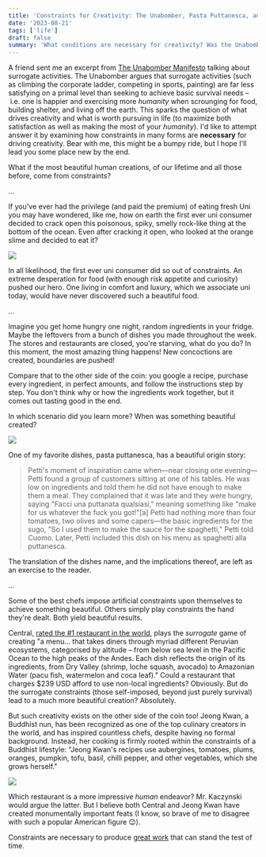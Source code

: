 ```yaml
---
title: 'Constraints for Creativity: The Unabomber, Pasta Puttanesca, and Jeong Kwan'
date: '2023-08-21'
tags: ['life']
draft: false
summary: 'What conditions are necessary for creativity? Was the Unabomber right? (sort of)'
---
```


A friend sent me an excerpt from [The Unabomber Manifesto](https://medium.com/chris-messina/surrogate-activities-the-power-process-16203dda87) talking about surrogate activities. The Unabomber argues that surrogate activities (such as climbing the corporate ladder, competing in sports, painting) are far less satisfying on a primal level than seeking to achieve basic survival needs – i.e. one is happier and exercising more *humanity* when scrounging for food, building shelter, and living off the earth. This sparks the question of what drives creativity and what is worth pursuing in life (to maximize both satisfaction as well as making the most of your *humanity*). I'd like to attempt answer it by examining how constraints in many forms are **necessary** for driving creativity. Bear with me, this might be a bumpy ride, but I hope I'll lead you some place new by the end.

What if the most beautiful human creations, of our lifetime and all those before, come from constraints?

...

If you've ever had the privilege (and paid the premium) of eating fresh Uni you may have wondered, like me, how on earth the first ever uni consumer decided to crack open this poisonous, spiky, smelly rock-like thing at the bottom of the ocean. Even after cracking it open, who looked at the orange slime and decided to eat it? 

![](https://static.zenpop.jp/images/Uni%20inside%20the%20shell.jpg)  

In all likelihood, the first ever uni consumer did so out of constraints. An extreme desperation for food (with enough risk appetite and curiosity) pushed our hero. One living in comfort and luxury, which we associate uni today, would have never discovered such a beautiful food.

...

Imagine you get home hungry one night, random ingredients in your fridge. Maybe the leftovers from a bunch of dishes you made throughout the week. The stores and restaurants are closed, you're starving, what do you do? In this moment, the most amazing thing happens! New concoctions are created, boundaries are pushed! 

Compare that to the other side of the coin: you google a recipe, purchase every ingredient, in perfect amounts, and follow the instructions step by step. You don't think why or how the ingredients work together, but it comes out tasting good in the end.

In which scenario did you learn more? When was something beautiful created? 

![](https://www.giallozafferano.com/images/260-26040/Spaghetti-alla-puttanesca_1200x800.jpg)

One of my favorite dishes, pasta puttanesca, has a beautiful origin story:
> Petti's moment of inspiration came when—near closing one evening—Petti found a group of customers sitting at one of his tables. He was low on ingredients and told them he did not have enough to make them a meal. They complained that it was late and they were hungry, saying "Facci una puttanata qualsiasi," meaning something like "make for us whatever the fuck you got!"[a] Petti had nothing more than four tomatoes, two olives and some capers—the basic ingredients for the sugo, "So I used them to make the sauce for the spaghetti," Petti told Cuomo. Later, Petti included this dish on his menu as spaghetti alla puttanesca.

The translation of the dishes name, and the implications thereof, are left as an exercise to the reader.

...

Some of the best chefs impose artificial constraints upon themselves to achieve something beautiful. Others simply play constraints the hand they're dealt. Both yield beautiful results.

Central, [rated the #1 restaurant in the world](https://www.theworlds50best.com/list/1-50), plays the *surrogate* game of creating "a menu... that takes diners through myriad different Peruvian ecosystems, categorised by altitude – from below sea level in the Pacific Ocean to the high peaks of the Andes. Each dish reflects the origin of its ingredients, from Dry Valley (shrimp, loche squash, avocado) to Amazonian Water (pacu fish, watermelon and coca leaf)."
Could a restaurant that charges $239 USD afford to use non-local ingredients? Obviously. But do the surrogate constraints (those self-imposed, beyond just purely survival) lead to a much more beautiful creation? Absolutely.

But such creativity exists on the other side of the coin too! Jeong Kwan, a Buddhist nun, has been recognized as one of the top culinary creators in the world, and has inspired countless chefs, despite having no formal background. Instead, her cooking is firmly rooted within the constraints of a Buddhist lifestyle:  "Jeong Kwan's recipes use aubergines, tomatoes, plums, oranges, pumpkin, tofu, basil, chilli pepper, and other vegetables, which she grows herself."

![](https://static01.nyt.com/images/2015/10/25/t-magazine/25tmag-11well_korea-t_CA0/25tmag-11well_korea-t_CA0-superJumbo.jpg)

Which restaurant is a more impressive *human* endeavor? Mr. Kaczynski would argue the latter. But I believe both Central and Jeong Kwan have created monumentally important feats (I know, so brave of me to disagree with such a popular American figure 😉).  

Constraints are necessary to produce [great work](http://paulgraham.com/greatwork.html) that can stand the test of time.



